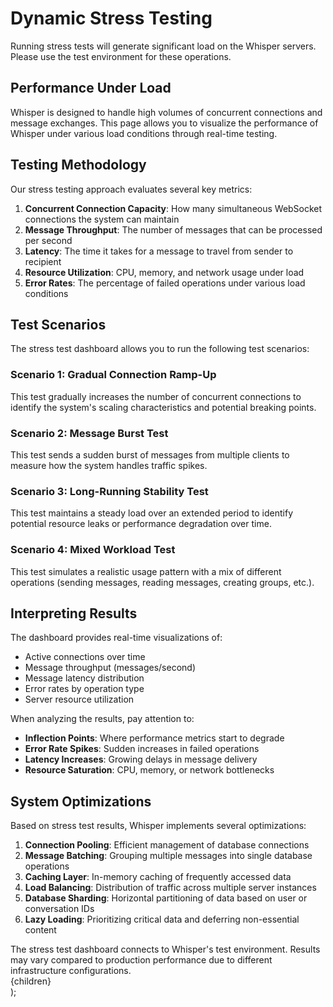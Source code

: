 
# Dynamic Stress Testing

<Callout type="warning">
  Running stress tests will generate significant load on the Whisper servers. Please use the test environment for these operations.
</Callout>

## Performance Under Load

Whisper is designed to handle high volumes of concurrent connections and message exchanges. This page allows you to visualize the performance of Whisper under various load conditions through real-time testing.

<StressTestDashboard />

## Testing Methodology

Our stress testing approach evaluates several key metrics:

1. **Concurrent Connection Capacity**: How many simultaneous WebSocket connections the system can maintain
2. **Message Throughput**: The number of messages that can be processed per second
3. **Latency**: The time it takes for a message to travel from sender to recipient
4. **Resource Utilization**: CPU, memory, and network usage under load
5. **Error Rates**: The percentage of failed operations under various load conditions

## Test Scenarios

The stress test dashboard allows you to run the following test scenarios:

### Scenario 1: Gradual Connection Ramp-Up

This test gradually increases the number of concurrent connections to identify the system's scaling characteristics and potential breaking points.

### Scenario 2: Message Burst Test

This test sends a sudden burst of messages from multiple clients to measure how the system handles traffic spikes.

### Scenario 3: Long-Running Stability Test

This test maintains a steady load over an extended period to identify potential resource leaks or performance degradation over time.

### Scenario 4: Mixed Workload Test

This test simulates a realistic usage pattern with a mix of different operations (sending messages, reading messages, creating groups, etc.).

## Interpreting Results

The dashboard provides real-time visualizations of:

- Active connections over time
- Message throughput (messages/second)
- Message latency distribution
- Error rates by operation type
- Server resource utilization

When analyzing the results, pay attention to:

- **Inflection Points**: Where performance metrics start to degrade
- **Error Rate Spikes**: Sudden increases in failed operations
- **Latency Increases**: Growing delays in message delivery
- **Resource Saturation**: CPU, memory, or network bottlenecks

## System Optimizations

Based on stress test results, Whisper implements several optimizations:

1. **Connection Pooling**: Efficient management of database connections
2. **Message Batching**: Grouping multiple messages into single database operations
3. **Caching Layer**: In-memory caching of frequently accessed data
4. **Load Balancing**: Distribution of traffic across multiple server instances
5. **Database Sharding**: Horizontal partitioning of data based on user or conversation IDs
6. **Lazy Loading**: Prioritizing critical data and deferring non-essential content

<Callout type="info">
  The stress test dashboard connects to Whisper's test environment. Results may vary compared to production performance due to different infrastructure configurations.
</Callout>

  <div className="max-w-screen-xl mx-auto px-4 py-8">
    {children}
  </div>
);